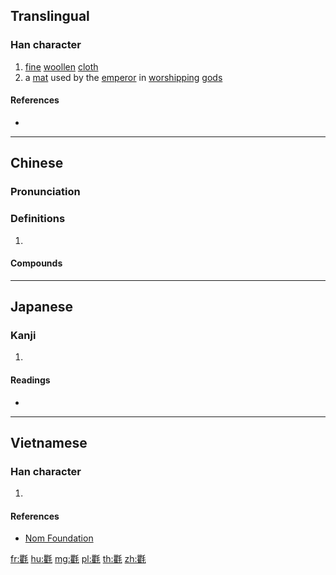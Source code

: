 ==Translingual==

===Han character===
{{Han char|rn=82|rad=毛|as=18|sn=22|four=62214|canj=BGHQU|ids=⿰瞿毛}}

# [[fine]] [[woollen]] [[cloth]]
# a [[mat]] used by the [[emperor]] in [[worship]]ping [[god]]s

====References====
* {{Han ref|kx=0597.130|dkj=17020|dj=0988.260|hdz=32008.190|uh=6C0D|ud=27661|bh=F6E7|bd=63207}}

----

==Chinese==
{{zh-forms}}

===Pronunciation===
{{zh-pron
|m=qú
|c=keoi4
|mn=kû
|mc=y
|oc=y
|ma=
|cat=n
}}

===Definitions===
{{zh-hanzi}}

# {{rfdef|zh}}

====Compounds====
{{zh-der|氍毹}}

----

==Japanese==

===Kanji===
{{ja-kanji|grade=|rs=毛18}}

# {{defn|lang=ja|sort=毛18}}

====Readings====
* {{ja-readings|on=[[く]] (ku), [[ぐ]] (gu), [[きょ]] (kyo), [[ご]] (go)|kun=[[もうせん]] (mousen)}}

----

==Vietnamese==

===Han character===
{{vi-readings|rs=毛18| hanviet = cù}}

# {{defn|lang=vi|sort=毛18}}

====References====
*[http://nomfoundation.org/common/nom_details.php?codepoint=6c0d Nom Foundation]

[[fr:氍]]
[[hu:氍]]
[[mg:氍]]
[[pl:氍]]
[[th:氍]]
[[zh:氍]]